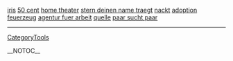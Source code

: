<a href= http://iris.tanyababkina.info >iris</a>   <a href= http://50-cent.coo5.info >50 cent</a>   <a href= http://home-theater.prof10.info >home theater</a>   <a href= http://stern-deinen-name-traegt.prof10.info >stern deinen name traegt</a>   <a href= http://nackt.coo5.info >nackt</a>   <a href= http://adoption.prof10.info >adoption</a>   <a href= http://feuerzeug.price10.info >feuerzeug</a>   <a href= http://agentur-fuer-arbeit.prof10.info >agentur fuer arbeit</a>   <a href= http://quelle.tanyababkina.info >quelle</a>   <a href= http://paar-sucht-paar.prof10.info >paar sucht paar</a>
----
[[CategoryTools]]

__NOTOC__